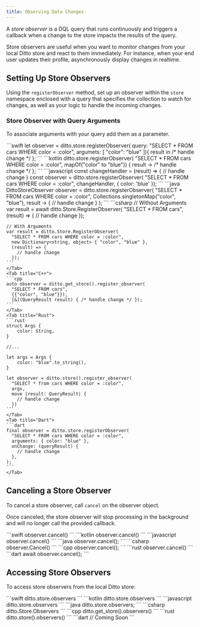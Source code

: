 ```yaml
---
title: Observing Data Changes
---
```


A *store observer* is a DQL query that runs continuously and triggers a callback when a change to the store impacts the results of the query.

Store observers are useful when you want to monitor changes from your local Ditto store and react to them immediately. For instance, when your end user updates their profile, asynchronously display changes in realtime.

## Setting Up Store Observers

Using the `registerObserver` method, set up an observer within the `store` namespace enclosed with a query that specifies the collection to watch for changes, as well as your logic to handle the incoming changes.

### Store Observer with Query Arguments

To associate arguments with your query add them as a parameter.

<Tabs>
    <Tab title="Swift">
    ```swift
    let observer = ditto.store.registerObserver(
      query: "SELECT * FROM cars WHERE color = :color",
      argumets: [ "color": "blue" ]){ result in /* handle change */ };
    ```
    </Tab>
    <Tab title="Kotlin">
    ```kotlin
    ditto.store.registerObserver(
      "SELECT * FROM cars WHERE color = :color",
      mapOf("color" to "blue")) { result ->
      /* handle change */ };
    ```
    </Tab>
    <Tab title="JS">
    ```javascript
    const changeHandler = (result) => {
      // handle change
    }
    const observer = ditto.store.registerObserver(
      "SELECT * FROM cars WHERE color = :color",
      changeHandler,
      { color: 'blue' });
    ```
    </Tab>
    <Tab title="Java">
    ```java
    DittoStoreObserver observer = ditto.store.registerObserver(
        "SELECT * FROM cars WHERE color = :color",
        Collections.singletonMap("color", "blue"),
        result -> {
            // handle change
        }
    );
    ```
    </Tab>
    <Tab title="C#">
    ```csharp
    // Without Arguments
    var result = await ditto.Store.RegisterObserver(
      "SELECT * FROM cars",
      (result) => {
        // handle change
      });

    // With Arguments
    var result = ditto.Store.RegisterObserver(
      "SELECT * FROM cars WHERE color = :color",
      new Dictionary<string, object> { "color", "blue" },
      (result) => {
        // handle change
      });
    ```
    </Tab>
    <Tab title="C++">
    ```cpp
    auto observer = ditto.get_store().register_observer(
      "SELECT * FROM cars",
      {{"color", "blue"}}),
      [&](QueryResult result) { /* handle change */ });
    ```
    </Tab>
    <Tab title="Rust">
    ```rust
    struct Args {
        color: String,
    }

    //...

    let args = Args {
        color: "blue".to_string(),
    }

    let observer = ditto.store().register_observer(
      "SELECT * from cars WHERE color = :color",
      args,
      move |result: QueryResult| {
        // handle change
      })
    ```
    </Tab>
    <Tab title="Dart">
    ```dart
    final observer = ditto.store.registerObserver(
      "SELECT * FROM cars WHERE color = :color",
      arguments: { color: "blue" },
      onChange: (queryResult) {
        // handle change
      },
    );
    ```
    </Tab>
</Tabs>

## Canceling a Store Observer

To cancel a store observer, call `cancel` on the observer object.

Once canceled, the store observer will stop processing in the background and will no longer call the provided callback.

<Tabs>
    <Tab title="Swift">
    ```swift
    observer.cancel()
    ```
    </Tab>
    <Tab title="Kotlin">
    ```kotlin
    observer.cancel()
    ```
    </Tab>
    <Tab title="JS">
    ```javascript
    observer.cancel()
    ```
    </Tab>
    <Tab title="Java">
    ```java
    observer.cancel();
    ```
    </Tab>
    <Tab title="C#">
    ```csharp
    observer.Cancel()
    ```
    </Tab>
    <Tab title="C++">
    ```cpp
    observer.cancel();
    ```
    </Tab>
    <Tab title="Rust">
    ```rust
    observer.cancel()
    ```
    </Tab>
    <Tab title="Dart">
    ```dart
    await observer.cancel();
    ```
    </Tab>
</Tabs>

## Accessing Store Observers

To access store observers from the local Ditto store:

<Tabs>
    <Tab title="Swift">
    ```swift
    ditto.store.observers
    ```
    </Tab>
    <Tab title="Kotlin">
    ```kotlin
    ditto.store.observers
    ```
    </Tab>
    <Tab title="JS">
    ```javascript
    ditto.store.observers
    ```
    </Tab>
    <Tab title="Java">
    ```java
    ditto.store.observers;
    ```
    </Tab>
    <Tab title="C#">
    ```csharp
    ditto.Store.Observers
    ```
    </Tab>
    <Tab title="C++">
    ```cpp
    ditto.get_store().observers()
    ```
    </Tab>
    <Tab title="Rust">
    ```rust
    ditto.store().observers()
    ```
    </Tab>
    <Tab title="Dart">
    ```dart
    // Coming Soon
    ```
    </Tab>
</Tabs>

